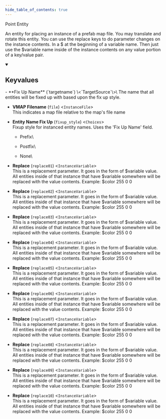 ```yaml
---
hide_table_of_contents: true
---
```


<!---
!!!!!!
THIS PAGE IS AUTOGENERATED FROM GAME FGD DEFINITIONS!
DO NOT EDIT MANUALLY!
!!!!!!

In order to make edits, you can make an annotation file in /fgd_dump_overrides
-->


Point Entity

An entity for placing an instance of a prefab map file.  You may translate and rotate this entity. You can use the replace keys to do parameter changes on the instance contents.  In a $ at the beginning of a variable name.  Then just use the $variable name inside of the instance contents on any value portion of a key/value pair.

<details open>
<summary><h2>Keyvalues</h2></summary>
- **Fix Up Name** (`targetname`) \<`TargetSource`\>\
The name that all entities will be fixed up with based upon the fix up style.

- **VMAP Filename** (`file`) \<`InstanceFile`\>\
This indicates a map file relative to the map's file name

- **Entity Name Fix Up** (`fixup_style`) \<`Choices`\>\
Fixup style for instanced entity names.  Uses the 'Fix Up Name' field.
  - Prefix\
    
  - Postfix\
    
  - None\
    


- **Replace** (`replace01`) \<`InstanceVariable`\>\
This is a replacement parameter.  It goes in the form of $variable value.  All entities inside of that instance that have $variable somewhere will be replaced with the value contents.  Example: $color 255 0 0

- **Replace** (`replace02`) \<`InstanceVariable`\>\
This is a replacement parameter.  It goes in the form of $variable value.  All entities inside of that instance that have $variable somewhere will be replaced with the value contents.  Example: $color 255 0 0

- **Replace** (`replace03`) \<`InstanceVariable`\>\
This is a replacement parameter.  It goes in the form of $variable value.  All entities inside of that instance that have $variable somewhere will be replaced with the value contents.  Example: $color 255 0 0

- **Replace** (`replace04`) \<`InstanceVariable`\>\
This is a replacement parameter.  It goes in the form of $variable value.  All entities inside of that instance that have $variable somewhere will be replaced with the value contents.  Example: $color 255 0 0

- **Replace** (`replace05`) \<`InstanceVariable`\>\
This is a replacement parameter.  It goes in the form of $variable value.  All entities inside of that instance that have $variable somewhere will be replaced with the value contents.  Example: $color 255 0 0

- **Replace** (`replace06`) \<`InstanceVariable`\>\
This is a replacement parameter.  It goes in the form of $variable value.  All entities inside of that instance that have $variable somewhere will be replaced with the value contents.  Example: $color 255 0 0

- **Replace** (`replace07`) \<`InstanceVariable`\>\
This is a replacement parameter.  It goes in the form of $variable value.  All entities inside of that instance that have $variable somewhere will be replaced with the value contents.  Example: $color 255 0 0

- **Replace** (`replace08`) \<`InstanceVariable`\>\
This is a replacement parameter.  It goes in the form of $variable value.  All entities inside of that instance that have $variable somewhere will be replaced with the value contents.  Example: $color 255 0 0

- **Replace** (`replace09`) \<`InstanceVariable`\>\
This is a replacement parameter.  It goes in the form of $variable value.  All entities inside of that instance that have $variable somewhere will be replaced with the value contents.  Example: $color 255 0 0

- **Replace** (`replace10`) \<`InstanceVariable`\>\
This is a replacement parameter.  It goes in the form of $variable value.  All entities inside of that instance that have $variable somewhere will be replaced with the value contents.  Example: $color 255 0 0


 </details>

